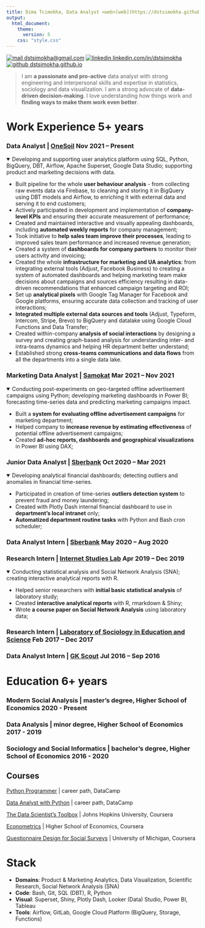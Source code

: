 ```yaml
---
title: Dima Tcimokha, Data Analyst <web>[web](https://dstsimokha.github.io/cv/cv.html)</web> <redirect>[to Resume](./index.html)</redirect>
output:
  html_document:
    theme:
      version: 5
    css: "style.css"
---
```


<info> [![mail](https://simpleicons.org/icons/gmail.svg) dstsimokha@gmail.com](mailto:dstsimokha@gmail.com) [![linkedin](https://simpleicons.org/icons/linkedin.svg) linkedin.com/in/dstsimokha](https://www.linkedin.com/in/dstsimokha/) [![github](https://simpleicons.org/icons/github.svg) dstsimokha.github.io](dstsimokha.github.io) </info>

> I am **a passionate and pro-active** data analyst with strong engineering and interpersonal skills and expertise in statistics, sociology and data visualization. I am a strong advocate of **data-driven decision-making**. I love understanding how things work and **finding ways to make them work even better**.

# Work Experience <time> 5+ years </time>

### Data Analyst | <location> [OneSoil](onesoil.ai) </location> <time> Nov 2021 – Present </time>

<details open>
  <summary>
  Developing and supporting user analytics platform using SQL, Python, BigQuery, DBT, Airflow, Apache Superset, Google Data Studio; supporting product and marketing decisions with data.
  </summary>

- Built pipeline for the whole **user behaviour analysis** - from collecting raw events data via Firebase, to cleaning and storing it in BigQuery using DBT models and Airflow, to enriching it with external data and serving it to end customers;
- Actively participated in development and implementation of **company-level KPIs** and ensuring their accurate measurement of performance;
- Created and maintained interactive and visually appealing dashboards, including **automated weekly reports** for company management;
- Took initiative to **help sales team improve their processes**, leading to improved sales team performance and increased revenue generation;
- Created a system of **dashboards for company partners** to monitor their users activity and invoicing;
- Created the whole **infrastructure for marketing and UA analytics**: from integrating external tools (Adjust, Facebook Business) to creating a system of automated dashboards and helping marketing team make decisions about campaigns and sources efficiency resulting in data-driven recommendations that enhanced campaign targeting and ROI;
- Set up **analytical pixels** with Google Tag Manager for Facebook and Google platforms, ensuring accurate data collection and tracking of user interactions;
- **Integrated multiple external data sources and tools** (Adjust, Typeform, Intercom, Stripe, Brevo) to BigQuery and datalake using Google Cloud Functions and Data Transfer;
- Created within-company **analysis of social interactions** by designing a survey and creating graph-based analysis for understanding inter- and intra-teams dynamics and helping HR department better understand;
- Established strong **cross-teams communications and data flows** from all the departments into a single data lake.

</details> 

### Marketing Data Analyst | <location> [Samokat](samokat.ru) </location> <time> Mar 2021 – Nov 2021 </time>

<details open>
  <summary>
  Conducting post-experiments on geo-targeted offline advertisement campaigns using Python; developing marketing dashboards in Power BI; forecasting time-series data and predicting marketing campaigns impact.
  </summary>

- Built a **system for evaluating offline advertisement campaigns** for marketing department;
- Helped company to **increase revenue by estimating effectiveness** of potential offline advertisement campaigns;
- Created **ad-hoc reports, dashboards and geographical visualizations** in Power BI using DAX;
</details>

### Junior Data Analyst | <location> [Sberbank](sberbank.com/compliance) </location> <time> Oct 2020 – Mar 2021 </time>

<details open>
  <summary>
  Developing analytical financial dashboards; detecting outliers and anomalies in financial time-series.
  </summary>

- Participated in creation of time-series **outliers detection system** to prevent fraud and money laundering;
- Created with Plotly Dash internal financial dashboard to use in **department's local intranet** only;
- **Automatized department routine tasks** with Python and Bash cron scheduler;
</details>

### Data Analyst Intern | <location> [Sberbank](sberbank.com/compliance) </location> <time> May 2020 – Aug 2020 </time>

### Research Intern | <location> [Internet Studies Lab](linis.hse.ru/en) </location> <time> Apr 2019 – Dec 2019 </time>

<details open>
  <summary>
  Conducting statistical analysis and Social Network Analysis (SNA); creating interactive analytical reports with R.
  </summary>

- Helped senior researchers with **initial basic statistical analysis** of laboratory study;
- Created **interactive analytical reports** with R, rmarkdown & Shiny;
- Wrote **a course paper on Social Network Analysis** using laboratory data;
</details>

### Research Intern | <location> [Laboratory of Sociology in Education and Science](slon.hse.ru/en) </location> <time> Feb 2017 – Dec 2017 </time>

### Data Analyst Intern | <location> [GK Scout](scout-gps.com) </location> <time> Jul 2016 – Sep 2016 </time>


# Education <time> 6+ years </time>

### Modern Social Analysis | <location> master's degree, Higher School of Economics </location> <time> 2020 - Present </time>

### Data Analysis | <location> minor degree, Higher School of Economics </location> <time> 2017 - 2019 </time>

### Sociology and Social Informatics | <location> bachelor's degree, Higher School of Economics </location> <time> 2016 - 2020 </time>


## Courses

[Python Programmer](https://www.datacamp.com/statement-of-accomplishment/track/47967f8d01670ae17890f54b4791bbd3f43c1d46) | <location> career path, DataCamp </location>

[Data Analyst with Python](https://www.datacamp.com/statement-of-accomplishment/track/75b44259cd8fdb3a1989572813cd687f9dbe02a3) |  <location> career path, DataCamp </location>

[The Data Scientist's Toolbox](https://www.coursera.org/account/accomplishments/records/VGLYGWMARKJ9) | <location> Johns Hopkins University, Coursera <location>

[Econometrics](https://www.coursera.org/account/accomplishments/records/L2FYYPX489P2) | <location> Higher School of Economics, Coursera <location>

[Questionnaire Design for Social Surveys](https://www.coursera.org/account/accomplishments/records/V6MT6KS8RY5A) | <location> University of Michigan, Coursera </locations>


# Stack

- **Domains**: Product & Marketing Analytics, Data Visualization, Scientific Research, Social Network Analysis (SNA)
- **Code**: Bash, Git, SQL (DBT), R, Python
- **Visual**: Superset, Shiny, Plotly Dash, Looker (Data) Studio, Power BI, Tableau
- **Tools**: Airflow, GitLab, Google Cloud Platform (BigQuery, Storage, Functions)
